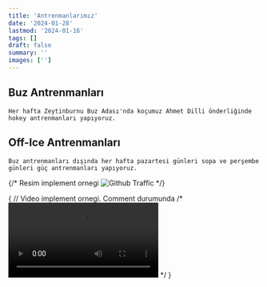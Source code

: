```yaml
---
title: 'Antrenmanlarımız'
date: '2024-01-28'
lastmod: '2024-01-16'
tags: []
draft: false
summary: ''
images: ['']
---
```


## Buz Antrenmanları

    Her hafta Zeytinburnu Buz Adası'nda koçumuz Ahmet Dilli önderliğinde hokey antrenmanları yapıyoruz.

## Off-Ice Antrenmanları

    Buz antrenmanları dışında her hafta pazartesi günleri sopa ve perşembe günleri güç antrenmanları yapıyoruz. 

{/* Resim implement ornegi
![Github Traffic](/static/images/Blitz_Koc.jpg)
*/}

{  // Video implement ornegi. Comment durumunda
   /* <video controls>
    <source
      src="https://github-production-user-asset-6210df.s3.amazonaws.com/28362229/258559849-2124c81f-b99d-4431-839c-347e01a2616c.webm"
      type="video/webm"
      />
  </video> */
}
